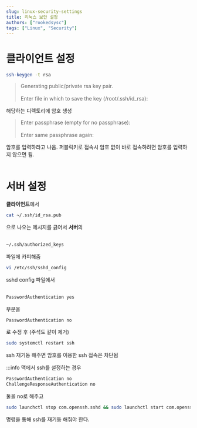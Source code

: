 ```yaml
---
slug: linux-security-settings
title: 리눅스 보안 설정
authors: ["rookedsysc"]
tags: ["Linux", "Security"]
---
```


# 클라이언트 설정

```bash
ssh-keygen -t rsa
```

> Generating public/private rsa key pair.<br></br>
> Enter file in which to save the key (/root/.ssh/id_rsa):

해당하는 디렉토리에 암호 생성

> Enter passphrase (empty for no passphrase):<br></br>
> Enter same passphrase again:

암호를 입력하라고 나옴. 퍼블릭키로 접속시 암호 없이 바로 접속하려면 암호를 입력하지 않으면 됨.<br></br>

# 서버 설정
**클라이언트**에서 

```bash
cat ~/.ssh/id_rsa.pub
```	

으로 나오는 메시지를 긁어서 **서버**의 <br></br>
```bash
~/.ssh/authorized_keys 
```
파일에 카피해줌

```bash
vi /etc/ssh/sshd_config
```

sshd config 파일에서 <br></br>

```bash
PasswordAuthentication yes
```

부분을 

```bash
PasswordAuthentication no
```

로 수정 후 (주석도 같이 제거)

```bash
sudo systemctl restart ssh
```

ssh 재기동 해주면 암호를 이용한 ssh 접속은 차단됨

:::info 맥에서 ssh를 설정하는 경우 
```bash
PasswordAuthentication no
ChallengeResponseAuthentication no
```
둘을 no로 해주고
```bash
sudo launchctl stop com.openssh.sshd && sudo launchctl start com.openssh.sshd
```
명령을 통해 ssh를 재기동 해줘야 한다.
